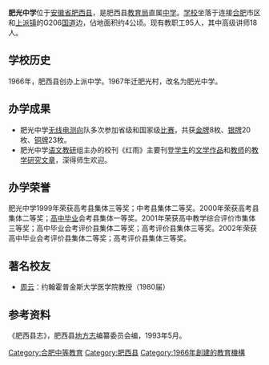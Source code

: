 '''肥光中学'''位于[[安徽省|安徽省]][[肥西县|肥西县]]，是肥西县[[教育局|教育局]]直属[[中学|中学]]。[[学校|学校]]坐落于连接[[合肥|合肥]]市区和[[上派镇|上派镇]]的G206[[国道|国道]]边，佔地面积约4公顷。现有教职工95人，其中高级讲师18人。

==学校历史==
1966年，肥西县创办上派中学。1967年迁肥光村，改名为肥光中学。
==办学成果==
*肥光中学[[无线电测向|无线电测向]]队多次参加省级和国家级[[比赛|比赛]]，共获[[金牌|金牌]]8枚、[[银牌|银牌]]20枚、[[铜牌|铜牌]]23枚。
*肥光中学[[语文|语文]][[教研|教研]]组主办的校刊《红雨》主要刊登[[学生|学生]]的[[文学|文学]][[作品|作品]]和[[教师|教师]]的[[教学研究|教学研究]][[文字作品|文章]]，深得师生欢迎。
==办学荣誉==
肥光中学1999年荣获高考县集体三等奖；中考县集体二等奖。2000年荣获高考县集体二等奖；[[高中|高中]][[毕业|毕业]]会考县集体一等奖。2001年荣获高中教学综合评价市集体三等奖；高中毕业会考评价县集体二等奖；高考评价县集体三等奖。2002年荣获高中毕业会考评价县集体二等奖；高考评价县集体三等奖。
==著名校友==
*[[周云|周云]]：约翰霍普金斯大学医学院教授（1980届）
==参考资料==
《肥西县志》，肥西县[[地方志|地方志]]编纂委员会编，1993年5月。

{{DEFAULTSORT:F}}
[[Category:合肥中等教育|Category:合肥中等教育]]
[[Category:肥西县|Category:肥西县]]
[[Category:1966年創建的教育機構|Category:1966年創建的教育機構]]